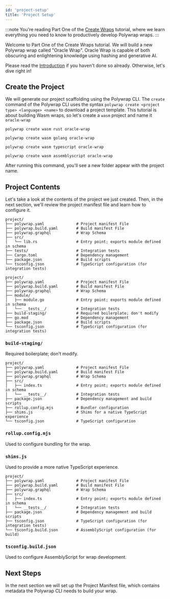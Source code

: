 ```yaml
---
id: 'project-setup'
title: 'Project Setup'
---
```


:::note
You're reading Part One of the [Create Wraps](../introduction) tutorial, where we learn everything you need to know to productively develop Polywrap wraps.
:::

Welcome to Part One of the Create Wraps tutorial. We will build a new Polywrap wrap called "Oracle Wrap". Oracle Wrap is capable of both obscuring and enlightening knowledge using hashing and generative AI.

Please read the [Introduction](../introduction) if you haven't done so already. Otherwise, let's dive right in!

## **Create the Project**

We will generate our project scaffolding using the Polywrap CLI. The `create` command of the Polywrap CLI uses the syntax `polywrap create <project type> <language> <name>` to download a project template. This tutorial is about building Wasm wraps, so let's create a `wasm` project and name it `oracle-wrap`

<Tabs groupId="project">
  <TabItem value="rust" label="Rust">

  ```shell-session
  polywrap create wasm rust oracle-wrap
  ```

  </TabItem>

  <TabItem value="golang" label="Go">

  ```shell-session
  polywrap create wasm golang oracle-wrap
  ```

  </TabItem>

  <TabItem value="typescript" label="TypeScript">

  ```shell-session
  polywrap create wasm typescript oracle-wrap
  ```

  </TabItem>

  <TabItem value="assemblyscript" label="AssemblyScript">

  ```shell-session
  polywrap create wasm assemblyscript oracle-wrap
  ```

  </TabItem>
</Tabs>


After running this command, you'll see a new folder appear with the project name.

## Project Contents

Let's take a look at the contents of the project we just created. Then, in the next section, we'll review the project manifest file and learn how to configure it.

<Tabs groupId="project">
  <TabItem value="rust" label="Rust">

```
project/
├── polywrap.yaml              # Project manifest File
├── polywrap.build.yaml        # Build manifest File
├── polywrap.graphql           # Wrap Schema
├── src/
│   └── lib.rs                 # Entry point; exports module defined in schema
├── tests/                     # Integration tests
├── Cargo.toml                 # Dependency management
├── package.json               # Build scripts
└── tsconfig.json              # TypeScript configuration (for integration tests)
```

<ProjectDirCommon entry="src/lib.rs" testDir="tests/" />

  </TabItem>

  <TabItem value="golang" label="Go">

```
project/
├── polywrap.yaml              # Project manifest File
├── polywrap.build.yaml        # Build manifest File
├── polywrap.graphql           # Wrap Schema
├── module/
│   ├── module.go              # Entry point; exports module defined in schema
│   └── __tests__/             # Integration tests
├── build-staging/             # Required boilerplate; don't modify
├── go.mod                     # Dependency management
├── package.json               # Build scripts
└── tsconfig.json              # TypeScript configuration (for integration tests)
```

<ProjectDirCommon entry="module/module.go" testDir="module/__tests__/" />

<h3><b><code>build-staging/</code></b></h3>
<p>Required boilerplate; don't modify.</p>

  </TabItem>

  <TabItem value="typescript" label="TypeScript">

```
project/
├── polywrap.yaml              # Project manifest File
├── polywrap.build.yaml        # Build manifest File
├── polywrap.graphql           # Wrap Schema
├── src/
│   ├── index.ts               # Entry point; exports module defined in schema
│   └── __tests__/             # Integration tests
├── package.json               # Dependency management and build scripts
├── rollup.config.mjs          # Bundler configuration
├── shims.js                   # Shims for a native TypeScript experience
└── tsconfig.json              # TypeScript configuration
```

<ProjectDirCommon entry="src/index.ts" testDir="src/__tests__/" />

<h3><b><code>rollup.config.mjs</code></b></h3>
<p>Used to configure bundling for the wrap.</p>

<h3><b><code>shims.js</code></b></h3>
<p>Used to provide a more native TypeScript experience.</p>

  </TabItem>

  <TabItem value="assemblyscript" label="AssemblyScript">

```
project/
├── polywrap.yaml              # Project manifest File
├── polywrap.build.yaml        # Build manifest File
├── polywrap.graphql           # Wrap Schema
├── src/
│   ├── index.ts               # Entry point; exports module defined in schema
│   └── __tests__/             # Integration tests
├── package.json               # Dependency management and build scripts
├── tsconfig.json              # TypeScript configuration (for integration tests)
└── tsconfig.build.json        # AssemblyScript configuration (for build)
```

<ProjectDirCommon entry="src/index.ts" testDir="src/__tests__/" />

<h3><b><code>tsconfig.build.json</code></b></h3>
<p>Used to configure AssemblyScript for wrap development.</p>

  </TabItem>
</Tabs>

## **Next Steps**

In the next section we will set up the Project Manifest file, which contains metadata the Polywrap CLI needs to build your wrap.

<NavButton to="./project-manifest" text="Project Manifest" />